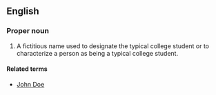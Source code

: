==English==

===Proper noun===
{{en-proper noun}}

# {{label|en|informal}} A fictitious name used to designate the typical college student or to characterize a person as being a typical college student.

====Related terms====
* [[John Doe]]